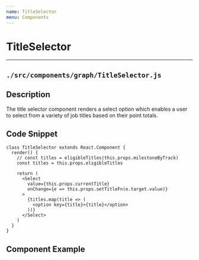 ```yaml
---
name: TitleSelector
menu: Components
---
```



# TitleSelector
---
## ```./src/components/graph/TitleSelector.js```
## Description
The title selector component renders a select option which enables a user to select from a variety of job titles based on their point totals.

## Code Snippet
```
class TitleSelector extends React.Component {
  render() {
    // const titles = eligibleTitles(this.props.milestoneByTrack)
    const titles = this.props.eligibleTitles

    return (
      <Select
        value={this.props.currentTitle}
        onChange={e => this.props.setTitleFn(e.target.value)}
      >
        {titles.map(title => (
          <option key={title}>{title}</option>
        ))}
      </Select>
    )
  }
}
```

## Component Example
<Playground>
    <TitleSelector />
</ Playground>